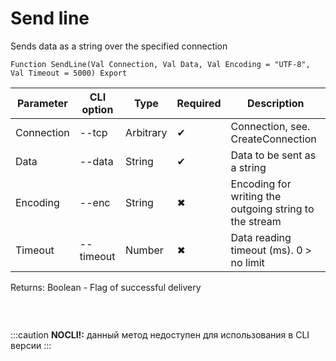 ﻿---
sidebar_position: 6
---


# Send line 
 Sends data as a string over the specified connection



`Function SendLine(Val Connection, Val Data, Val Encoding = "UTF-8", Val Timeout = 5000) Export`

  | Parameter | CLI option | Type | Required | Description |
  |-|-|-|-|-|
  | Connection | --tcp | Arbitrary | &#x2714; | Connection, see. CreateConnection |
  | Data | --data | String | &#x2714; | Data to be sent as a string |
  | Encoding | --enc | String | &#x2716; | Encoding for writing the outgoing string to the stream |
  | Timeout | --timeout | Number | &#x2716; | Data reading timeout (ms). 0 > no limit |

  
  Returns:  Boolean - Flag of successful delivery

<br/>




```bsl title="1C:Enterprise/OneScript code example"

```
 
:::caution
**NOCLI!:** данный метод недоступен для использования в CLI версии
:::
<br/>



